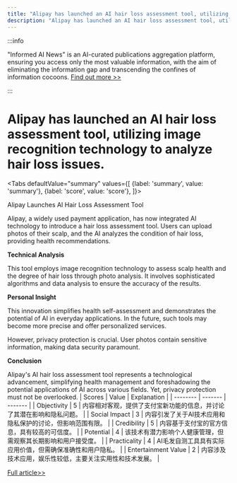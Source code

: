 ```yaml
---
title: "Alipay has launched an AI hair loss assessment tool, utilizing image recognition technology to analyze hair loss issues."
description: "Alipay has launched an AI hair loss assessment tool, utilizing image recognition technology to analyze hair loss issues."
---
```



:::info

"Informed AI News" is an AI-curated publications aggregation platform, ensuring you access only the most valuable information, with the aim of eliminating the information gap and transcending the confines of information cocoons.  [Find out more >>](/docs/guides)

:::

# Alipay has launched an AI hair loss assessment tool, utilizing image recognition technology to analyze hair loss issues.


<Tabs
	defaultValue="summary"
	values={[
	{label: 'summary', value: 'summary'},
	{label: 'score', value: 'score'},
]}>
<TabItem value="summary">


Alipay Launches AI Hair Loss Assessment Tool

Alipay, a widely used payment application, has now integrated AI technology to introduce a hair loss assessment tool. Users can upload photos of their scalp, and the AI analyzes the condition of hair loss, providing health recommendations.

**Technical Analysis**

This tool employs image recognition technology to assess scalp health and the degree of hair loss through photo analysis. It involves sophisticated algorithms and data analysis to ensure the accuracy of the results.

**Personal Insight**

This innovation simplifies health self-assessment and demonstrates the potential of AI in everyday applications. In the future, such tools may become more precise and offer personalized services.

However, privacy protection is crucial. User photos contain sensitive information, making data security paramount.

**Conclusion**

Alipay's AI hair loss assessment tool represents a technological advancement, simplifying health management and foreshadowing the potential applications of AI across various fields. Yet, privacy protection must not be overlooked.
</TabItem>
<TabItem value="score">
	| Scores     | Value   | Explanation |
	| -------- | ------- | ------- |
	| Objectivity  | 5    | 内容相对客观，提供了支付宝新功能的信息，并讨论了其潜在影响和隐私问题。    |
	| Social Impact | 3     | 内容引发了关于AI技术应用和隐私保护的讨论，但影响范围有限。    |
	| Credibility    | 5    | 内容基于支付宝的官方信息，具有较高的可信度。    |
	| Potential    | 4    | 该技术有潜力影响个人健康管理，但需观察其长期影响和用户接受度。    |
	| Practicality    | 4    | AI毛发自测工具具有实际应用价值，但需确保准确性和用户隐私。    |
	| Entertainment Value    | 2    | 内容涉及技术应用，娱乐性较低，主要关注实用性和技术发展。    |
</TabItem>
</Tabs>

[Full article>>](https://readhub.cn/topic/8aBw6gNmeWP)
